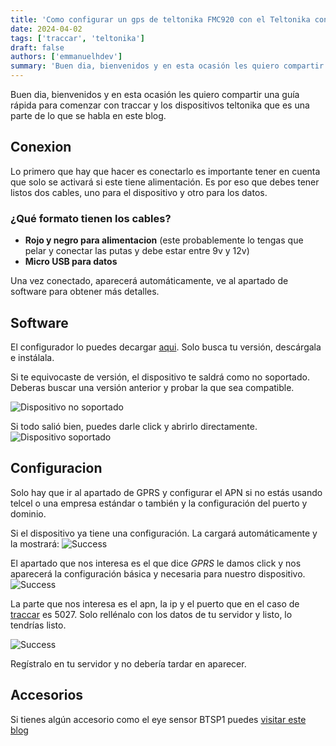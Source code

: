 ```yaml
---
title: 'Como configurar un gps de teltonika FMC920 con el Teltonika configurator para traccar?'
date: 2024-04-02
tags: ['traccar', 'teltonika']
draft: false
authors: ['emmanuelhdev']
summary: 'Buen dia, bienvenidos y en esta ocasión les quiero compartir una guía rápida para comenzar con traccar y los dispositivos teltonika que es una parte de lo que se habla en este blog.'
---
```


Buen dia, bienvenidos y en esta ocasión les quiero compartir una guía rápida para comenzar con traccar y los dispositivos teltonika que es una parte de lo que se habla en este blog.

## Conexion

Lo primero que hay que hacer es conectarlo es importante tener en cuenta que solo se activará si este tiene alimentación. Es por eso que debes tener listos dos cables, uno para el dispositivo y otro para los datos.

### ¿Qué formato tienen los cables?

- **Rojo y negro para alimentacion** (este probablemente lo tengas que pelar y conectar las putas y debe estar entre 9v y 12v)
- **Micro USB para datos**

Una vez conectado, aparecerá automáticamente, ve al apartado de software para obtener más detalles.

## Software

El configurador lo puedes decargar [aqui](https://wiki.teltonika-gps.com/view/Teltonika_Configurator_versions). Solo busca tu versión, descárgala e instálala.

Si te equivocaste de versión, el dispositivo te saldrá como no soportado. Deberas buscar una versión anterior y probar la que sea compatible.

![Dispositivo no soportado](/static/images/teltonika/config/device-not-supported.png)

Si todo salió bien, puedes darle click y abrirlo directamente.
![Dispositivo soportado](/static/images/teltonika/config/device-supported.png)

## Configuracion

Solo hay que ir al apartado de GPRS y configurar el APN si no estás usando telcel o una empresa estándar o también y la configuración del puerto y dominio.

Si el dispositivo ya tiene una configuración. La cargará automáticamente y la mostrará:
![Success](/static/images/teltonika/config/success.png)

El apartado que nos interesa es el que dice _GPRS_ le damos click y nos aparecerá la configuración básica y necesaria para nuestro dispositivo.
![Success](/static/images/teltonika/config/sidebar-gprs.png)

La parte que nos interesa es el apn, la ip y el puerto que en el caso de [traccar](https://traccar.org) es 5027. Solo rellénalo con los datos de tu servidor y listo, lo tendrías listo.

![Success](/static/images/teltonika/config/basic-settings.png)

Regístralo en tu servidor y no debería tardar en aparecer.

## Accesorios

Si tienes algún accesorio como el eye sensor BTSP1 puedes [visitar este blog](/blog/es/como-configurar-dispositivos-ble-en-equipos-teltonika-como-el-eye-sensor)
